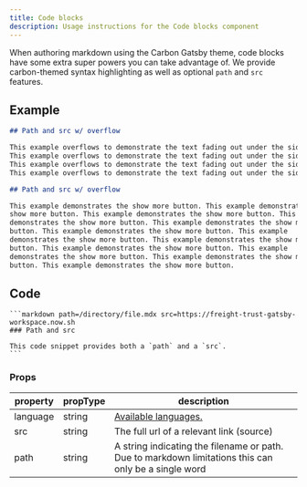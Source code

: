 ```yaml
---
title: Code blocks
description: Usage instructions for the Code blocks component
---
```


<PageDescription>

When authoring markdown using the Carbon Gatsby theme, code blocks have some
extra super powers you can take advantage of. We provide carbon-themed syntax
highlighting as well as optional `path` and `src` features.

</PageDescription>

## Example

<Title>Horizontal overflow</Title>

```markdown path=/directory/file.mdx src=https://freight-trust-gatsby-workspace.now.sh
## Path and src w/ overflow

This example overflows to demonstrate the text fading out under the side bar.
This example overflows to demonstrate the text fading out under the side bar.
This example overflows to demonstrate the text fading out under the side bar.
This example overflows to demonstrate the text fading out under the side bar.
```

<Title>Vertical overflow</Title>

```markdown path=/directory/file.mdx src=https://freight-trust-gatsby-workspace.now.sh
## Path and src w/ overflow

This example demonstrates the show more button. This example demonstrates the
show more button. This example demonstrates the show more button. This example
demonstrates the show more button. This example demonstrates the show more
button. This example demonstrates the show more button. This example
demonstrates the show more button. This example demonstrates the show more
button. This example demonstrates the show more button. This example
demonstrates the show more button. This example demonstrates the show more
button. This example demonstrates the show more button.
```

## Code

````
```markdown path=/directory/file.mdx src=https://freight-trust-gatsby-workspace.now.sh
### Path and src

This code snippet provides both a `path` and a `src`.
```
````

### Props

| property | propType | description                                                                                                                 |
| -------- | -------- | --------------------------------------------------------------------------------------------------------------------------- |
| language | string   | [Available languages.](https://github.com/FormidableLabs/prism-react-renderer/blob/master/src/vendor/prism/includeLangs.js) |
| src      | string   | The full url of a relevant link (source)                                                                                    |
| path     | string   | A string indicating the filename or path. Due to markdown limitations this can only be a single word                        |
